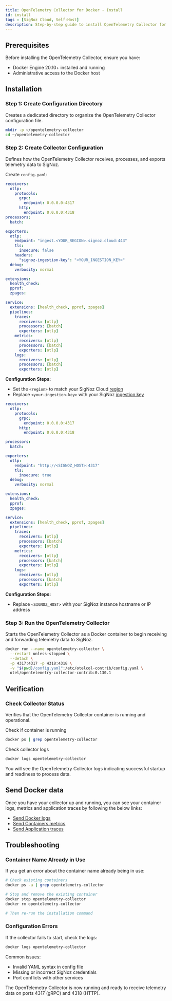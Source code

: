 ```yaml
---
title: OpenTelemetry Collector for Docker - Install
id: install
tags : [SigNoz Cloud, Self-Host]
description: Step-by-step guide to install OpenTelemetry Collector for Docker environments
---
```


## Prerequisites

Before installing the OpenTelemetry Collector, ensure you have:

- Docker Engine 20.10+ installed and running
- Administrative access to the Docker host

## Installation

### Step 1: Create Configuration Directory

Creates a dedicated directory to organize the OpenTelemetry Collector configuration file.

```bash
mkdir -p ~/opentelemetry-collector
cd ~/opentelemetry-collector
```

### Step 2: Create Collector Configuration

Defines how the OpenTelemetry Collector receives, processes, and exports telemetry data to SigNoz.

Create `config.yaml`:

<Tabs>
<TabItem value="cloud" label="SigNoz Cloud" default>

```yaml:config.yaml
receivers:
  otlp:
    protocols:
      grpc:
        endpoint: 0.0.0.0:4317
      http:
        endpoint: 0.0.0.0:4318
processors:
  batch:

exporters:
  otlp:
    endpoint: "ingest.<YOUR_REGION>.signoz.cloud:443"
    tls:
      insecure: false
    headers:
      "signoz-ingestion-key": "<YOUR_INGESTION_KEY>"
  debug:
    verbosity: normal

extensions:
  health_check:
  pprof:
  zpages:

service:
  extensions: [health_check, pprof, zpages]
  pipelines:
    traces:
      receivers: [otlp]
      processors: [batch]
      exporters: [otlp]
    metrics:
      receivers: [otlp]
      processors: [batch]
      exporters: [otlp]
    logs:
      receivers: [otlp]
      processors: [batch]
      exporters: [otlp]
```

**Configuration Steps:**
- Set the `<region>` to match your SigNoz Cloud [region](https://signoz.io/docs/ingestion/signoz-cloud/overview/#endpoint)
- Replace `<your-ingestion-key>` with your SigNoz [ingestion key](https://signoz.io/docs/ingestion/signoz-cloud/keys/)

</TabItem>
<TabItem value="self-hosted" label="Self-Hosted SigNoz">

```yaml:config.yaml
receivers:
  otlp:
    protocols:
      grpc:
        endpoint: 0.0.0.0:4317
      http:
        endpoint: 0.0.0.0:4318

processors:
  batch:

exporters:
  otlp:
    endpoint: "http://<SIGNOZ_HOST>:4317"
    tls:
      insecure: true
  debug:
    verbosity: normal

extensions:
  health_check:
  pprof:
  zpages:

service:
  extensions: [health_check, pprof, zpages]
  pipelines:
    traces:
      receivers: [otlp]
      processors: [batch]
      exporters: [otlp]
    metrics:
      receivers: [otlp]
      processors: [batch]
      exporters: [otlp]
    logs:
      receivers: [otlp]
      processors: [batch]
      exporters: [otlp]
```

**Configuration Steps:**
- Replace `<SIGNOZ_HOST>` with your SigNoz instance hostname or IP address

</TabItem>
</Tabs>

### Step 3: Run the OpenTelemetry Collector

Starts the OpenTelemetry Collector as a Docker container to begin receiving and forwarding telemetry data to SigNoz.

```bash
docker run --name opentelemetry-collector \
  --restart unless-stopped \
  --detach \
  -p 4317:4317 -p 4318:4318 \
  -v "$(pwd)/config.yaml":/etc/otelcol-contrib/config.yaml \
  otel/opentelemetry-collector-contrib:0.130.1
```

## Verification

### Check Collector Status

Verifies that the OpenTelemetry Collector container is running and operational.

Check if container is running
```bash
docker ps | grep opentelemetry-collector
```

Check collector logs
```bash
docker logs opentelemetry-collector
```

You will see the OpenTelemetry Collector logs indicating successful startup and readiness to process data.

## Send Docker data

Once you have your collector up and running, you can see your container logs, metrics and application traces by following the below links:
- [Send Docker logs](https://signoz.io/docs/userguide/collect_docker_logs/)
- [Send Containers metrics](https://signoz.io/docs/metrics-management/docker-container-metrics/)
- [Send Application traces](https://signoz.io/docs/instrumentation/)

## Troubleshooting

### Container Name Already in Use

If you get an error about the container name already being in use:

```bash
# Check existing containers
docker ps -a | grep opentelemetry-collector

# Stop and remove the existing container
docker stop opentelemetry-collector
docker rm opentelemetry-collector

# Then re-run the installation command
```

### Configuration Errors

If the collector fails to start, check the logs:

```bash
docker logs opentelemetry-collector
```

Common issues:
- Invalid YAML syntax in config file
- Missing or incorrect SigNoz credentials
- Port conflicts with other services

The OpenTelemetry Collector is now running and ready to receive telemetry data on ports 4317 (gRPC) and 4318 (HTTP).
